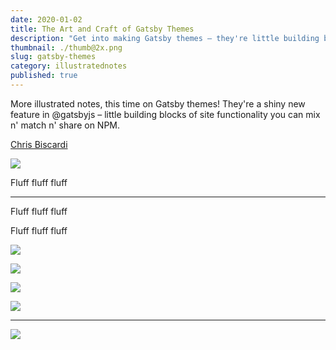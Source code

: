 ```yaml
---
date: 2020-01-02
title: The Art and Craft of Gatsby Themes
description: "Get into making Gatsby themes – they're little building blocks of functionality you can mix n' match n' share on NPM."
thumbnail: ./thumb@2x.png
slug: gatsby-themes
category: illustratednotes
published: true
---
```




<NotesContainer>

More illustrated notes, this time on Gatsby themes!
They're a shiny new feature in @gatsbyjs – little building blocks of site functionality you can mix n' match n' share on NPM.

[Chris Biscardi](https://twitter.com/chrisbiscardi)

![](https://og-image-egghead-course.now.sh/composable-gatsby-themes)


Fluff fluff fluff

<hr />

Fluff fluff fluff

Fluff fluff fluff

![](./GatsbyThemes_1.png)

![](./GatsbyThemes_2.png)

![](./GatsbyThemes_3.png)

![](./GatsbyThemes_4.png)

---

<FullNote coursename="Composing Gatsby Themes" courselink="http://bit.ly/gatsbyt">

![](./GatsbyThemes--thumbnail.png)

</FullNote>

</NotesContainer>